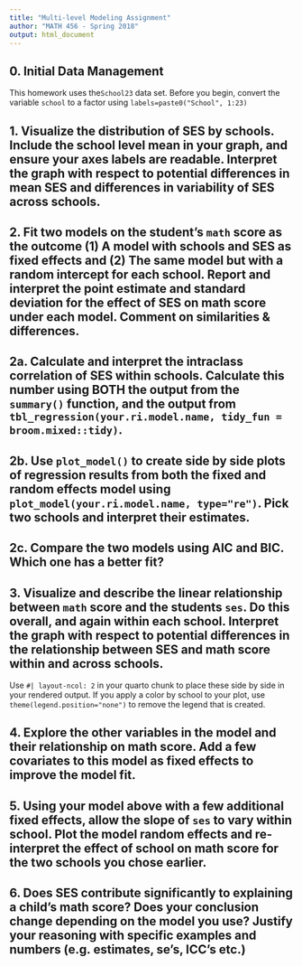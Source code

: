 ```yaml
---
title: "Multi-level Modeling Assignment"
author: "MATH 456 - Spring 2018"
output: html_document
---
```



## 0. Initial Data Management

This homework uses the`School23` data set. Before you begin, convert the variable `school` to a factor using `labels=paste0("School", 1:23)`


## 1. Visualize the distribution of SES by schools. Include the school level mean in your graph, and ensure your axes labels are readable. Interpret the graph with respect to potential differences in mean SES and differences in variability of SES across schools.



## 2. Fit two models on the student's `math` score as the outcome (1) A model with schools and SES as fixed effects and (2) The same model but with a random intercept for each school. Report and interpret the point estimate and standard deviation for the effect of SES on math score under each model. Comment on similarities & differences. 

## 2a. Calculate and interpret the intraclass correlation of SES within schools. Calculate this number using BOTH the output from the `summary()` function, and the output from `tbl_regression(your.ri.model.name, tidy_fun = broom.mixed::tidy)`.



## 2b. Use `plot_model()` to create side by side plots of regression results from both the fixed and random effects model using `plot_model(your.ri.model.name, type="re")`. Pick two schools and interpret their estimates.  



## 2c. Compare the two models using AIC and BIC. Which one has a better fit? 



## 3. Visualize and describe the linear relationship between `math` score and the students `ses`. Do this overall, and again within each school. Interpret the graph with respect to potential differences in the relationship between SES and math score within and across schools.  

Use `#| layout-ncol: 2` in your quarto chunk to place these side by side in your rendered output. If you apply a color by school to your plot, use `theme(legend.position="none")` to remove the legend that is created. 



## 4. Explore the other variables in the model and their relationship on math score. Add a few covariates to this model as fixed effects to improve the model fit. 



## 5. Using your model above with a few additional fixed effects, allow the slope of `ses` to vary within school. Plot the model random effects and re-interpret the effect of school on math score for the two schools you chose earlier. 




## 6. Does SES contribute significantly to explaining a child's math score? Does your conclusion change depending on the model you use? Justify your reasoning with specific examples and numbers (e.g. estimates, se's, ICC's etc.)
